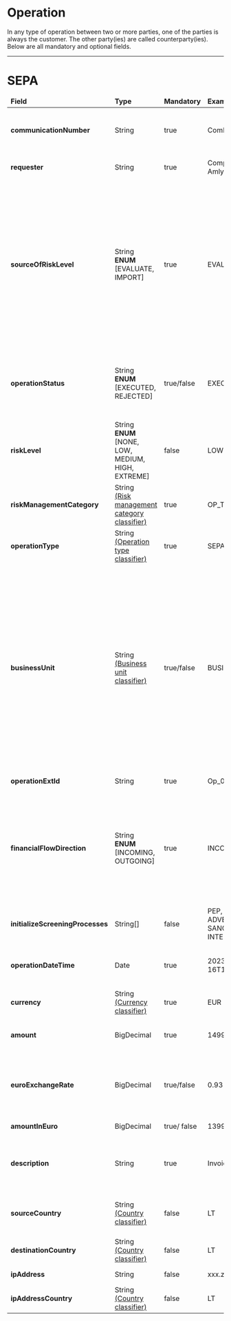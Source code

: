# Operation
In any type of operation between two or more parties, one of the parties is always the customer. The other party(ies) are called counterparty(ies). Below are all mandatory and optional fields.

---

# SEPA

<table>
    <thead>
        <tr>
            <td><b>Field</b></td>
            <td><b>Type</b></td>
            <td><b>Mandatory</b></td>
            <td><b>Example</b></td>
            <td><b>Description</b></td>
        </tr>
    </thead>
    <tbody>
        <tr>
            <td><b>communicationNumber</b></td>
            <td>String</td>
            <td>true</td>
            <td>ComNr_01_TEST</td>
            <td>Unique number of communication. This field can store up to 256 characters</td>
        </tr>
        <tr>
            <td><b>requester</b></td>
            <td>String</td>
            <td>true</td>
            <td>Company Name Amlyze</td>
            <td>Name of the system requesting web service</td>
        </tr>
        <tr>
            <td><b>sourceOfRiskLevel</b></td>
            <td>
                String<br/><b>ENUM</b><br/>[EVALUATE,<br/>IMPORT]
            </td>
            <td>true</td>
            <td>EVALUATE</td>
            <td>
                Source of risk level<br/> 
                The value <b>"EVALUATE"</b> should be used for normal business processes - risk assessment will be performed.<br/> 
                The value <b>"IMPORT"</b> should be used for migration purposes only – the customer and its questionnaire will be imported without risk assessment
            </td>
        </tr>
        <tr>
            <td><b>operationStatus</b></td>
            <td>
                String<br/><b>ENUM</b><br/>[EXECUTED,<br/>REJECTED]
            </td>
            <td>true/false</td>
            <td>EXECUTED</td>
            <td>
                Either operation was successfully executed, or the operation was rejected<br/> 
                <b>Mandatory</b> when sourceOfRiskLevel = IMPORT
            </td>
        </tr>
        <tr>
            <td><b>riskLevel</b></td>
            <td>
                String<br/><b>ENUM</b><br/>[NONE,<br/>LOW,<br/>MEDIUM,<br/>HIGH,<br/>EXTREME]
            </td>
            <td>false</td>
            <td>LOW</td>
            <td>The risk level of imported operation</td>
        </tr>
        <tr>
            <td><b>riskManagementCategory</b></td>
            <td>
                String <br/>
                <a href="../../../Classifiers/classifiers.md">(Risk management category classifier)</a>
            </td>
            <td>true</td>
            <td>OP_TRANSFER</td>
            <td>Code of risk management category of object</td>
        </tr>
        <tr>
            <td><b>operationType</b></td>
            <td>
                String <br/>
                <a href="../../../Classifiers/classifiers.md">(Operation type classifier)</a>
            </td>
            <td>true</td>
            <td>SEPA</td>
            <td>Notifies about which kind of operation type was performed</td>
        </tr>
        <tr>
            <td><b>businessUnit</b></td>
            <td>
                String <br/>
                <a href="../../../Classifiers/classifiers.md">(Business unit classifier)</a>
            </td>
            <td>true/false</td>
            <td>BUSINESS_UNIT_NAME</td>
            <td>
                This parameter is mandatory only for clients utilizing a multi-organizational solution. 
                ❗<b>Omit this parameter unless instructed about it.</b>❗<br/> 
                It serves to specify the unique identifier for the business unit. Business units are logical groupings of users and data. Each business unit can have its own set of users, permissions, and data access rules. <br/>
                <i>(Upcoming feature)</i>
            </td>
        </tr>
        <tr>
            <td><b>operationExtId</b></td>
            <td>String</td>
            <td>true</td>
            <td>Op_01_SEPA_TEST</td>
            <td>External identifier of operation</td>
        </tr>
        <tr>
            <td><b>financialFlowDirection</b></td>
            <td>
                String<br/><b>ENUM</b><br/>[INCOMING,<br/>OUTGOING]
            </td>
            <td>true</td>
            <td>INCOMING</td>
            <td>
                Refers to the movement of money between entities or accounts<br/>  
                direction = <b>INCOMING</b> your customer = <b>CREDITOR</b> 
                <br/>  direction = <b>OUTGOING</b> your customer = <b>DEBTOR</b>
            </td>
        </tr>
        <tr>
            <td><b>initializeScreeningProcesses</b></td>
            <td>String[]</td>
            <td>false</td>
            <td>PEP,<br/>ADVERSE_MEDIA,<br/> SANCTIONS, <br/>INTERNAL_LIST</td>
            <td>Defines which lists to check during screening process</td>
        </tr>
        <tr>
            <td><b>operationDateTime</b></td>
            <td>Date</td>
            <td>true</td>
            <td>2023-03-16T13:00:00Z</td>
            <td>The operation date and time show when the operation proceeded with</td>
        </tr>
        <tr>
            <td><b>currency</b></td>
            <td>
                String <br/>
                <a href="../../../Classifiers/classifiers.md">(Currency classifier)</a>
            </td>
            <td>true</td>
            <td>EUR</td>
            <td>Currency code.</td> 
        </tr>
        <tr>
            <td><b>amount</b></td>
            <td>BigDecimal</td>
            <td>true</td>
            <td>1499</td>
            <td>Field for the money amount sent in an operation</td>
        </tr>
        <tr>
            <td><b>euroExchangeRate</b></td>
            <td>BigDecimal</td>
            <td>true/false</td>
            <td>0.93</td>
            <td>
                Euro exchange rate for other than Euro currency<br/> 
                <b>Mandatory</b> when currency != <b>eur</b><br/> 
                <b>Not Used</b> when currency = <b>eur</b>
            </td>
        </tr>
        <tr>
            <td><b>amountInEuro</b></td>
            <td>BigDecimal</td>
            <td>true/ false</td>
            <td>1399</td>
            <td>Amount of money in euro currency</td>
        </tr>
        <tr>
            <td><b>description</b></td>
            <td>String</td>
            <td>true</td>
            <td>Invoice '02'</td>
            <td>
                The purpose of payment is saved under description.<br/> 
                It is necessary for the operation to be proceeded
            </td>
        </tr>
        <tr>
            <td><b>sourceCountry</b></td>
            <td>
                String <br/>
                <a href="../../../Classifiers/classifiers.md">(Country classifier)</a>
            </td>
            <td>false</td>
            <td>LT</td>
            <td>Source country informs about from where the operation was initiated.</td>
        </tr>
        <tr>
            <td><b>destinationCountry</b></td>
            <td>
                String <br/>
                <a href="../../../Classifiers/classifiers.md">(Country classifier)</a>
            </td>
            <td>false</td>
            <td>LT</td>
            <td>Country of operation's destination</td>
        </tr>
        <tr>
            <td><b>ipAddress</b></td>
            <td>String</td>
            <td>false</td>
            <td>xxx.zzz.yyyy.www</td>
            <td>The IP address of the operation</td>
        </tr>
        <tr>
            <td><b>ipAddressCountry</b></td>
            <td>
                String <br/>
                <a href="../../../Classifiers/classifiers.md">(Country classifier)</a>
            </td>
            <td>false</td>
            <td>LT</td>
            <td>Country of an IP address of the operation</td>
        </tr>
       
